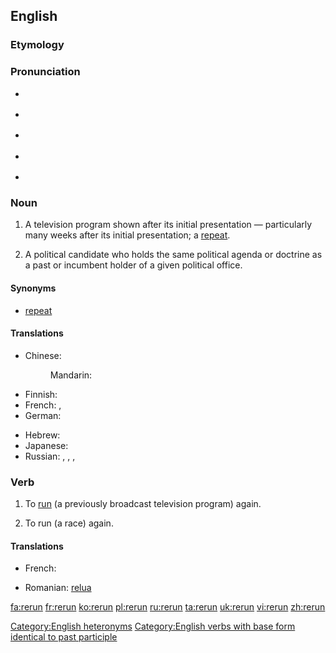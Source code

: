 {{wikipedia|dab=rerun (disambiguation)}}
==English==
{{wikipedia}}
===Etymology===
{{prefix|re|run}}

===Pronunciation===
* {{a|noun|UK}} {{IPA|/ˈɹiːɹʌn/}}
* {{a|noun|US}} {{IPA|/ˈɻiɻʌn/}}
* {{a|verb|UK}} {{IPA|/ɹiːˈɹʌn/}}
* {{a|verb|US}} {{IPA|/ɻiˈɻʌn/}}
* {{rhymes|ʌn}}

===Noun===
{{en-noun}}

# {{American}} A television program shown after its initial presentation &mdash; particularly many weeks after its initial presentation; a [[repeat]].
# {{political}} A political candidate who holds the same political agenda or doctrine as a past or incumbent holder of a given political office.

====Synonyms====
* {{sense|television program shown after its initial presentation}} [[repeat]]

====Translations====
{{trans-top|television program shown after its initial presentation}}
* Chinese:
*: Mandarin: {{t|zh|重播|tr=chóngbò|sc=Hani}}
* Finnish: {{t-|fi|uusinta}}
* French: {{t+|fr|rediffusion|f}}, {{t+|fr|reprise|f}}
* German: {{t-|de|Wiederaufführung|f}}
{{trans-mid}}
* Hebrew: {{t-|he|שידור חוזר|m|alt=שִדּוּר חוֹזֵר|tr=shidùr-khozér}}
* Japanese: {{t-|ja|再放送|tr=さいほうそう, saihōsō|sc=Jpan}}
* Russian: {{t-|ru|повторный показ|m|tr=povtórnyj pokáz|sc=Cyrl}}, {{t+|ru|повторение|n|tr=povtorénije|sc=Cyrl}}, {{t+|ru|повтор|m|tr=povtór|sc=Cyrl}}, {{t+|ru|ретрансляция|f|tr=retransljácija|sc=Cyrl}}
{{trans-bottom}}

===Verb===
{{en-verb|reruns|rerunning|reran|rerun}}

# {{transitive}} To [[run]] (a previously broadcast television program) again.
# {{transitive}} To run (a race) again.

====Translations====
{{trans-top|run (a television program) again}}
* French: {{t+|fr|rediffuser|f}}
{{trans-mid}}
* Romanian: [[relua]]
{{trans-bottom}}

{{trans-top|run (a race) again}}
{{trans-mid}}
{{trans-bottom}}

[[Category:English heteronyms]]
[[Category:English verbs with base form identical to past participle]]

[[fa:rerun]]
[[fr:rerun]]
[[ko:rerun]]
[[pl:rerun]]
[[ru:rerun]]
[[ta:rerun]]
[[uk:rerun]]
[[vi:rerun]]
[[zh:rerun]]